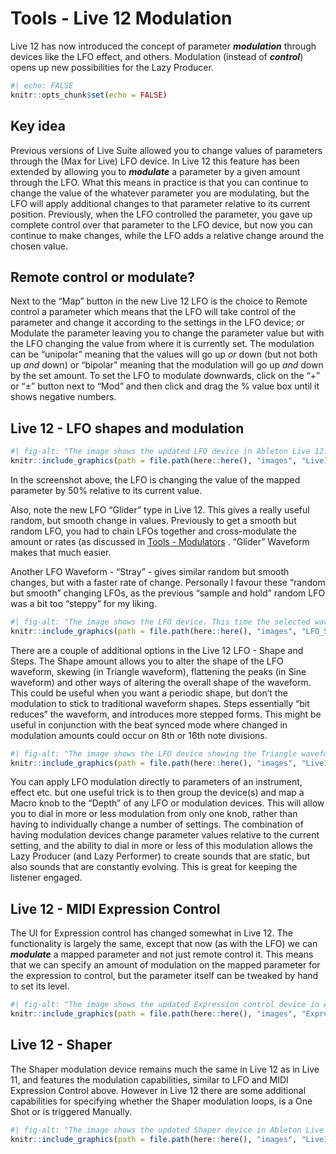 # Tools - Live 12 Modulation {#Chapter-032-Tools-Live12_Modulation}

Live 12 has now introduced the concept of parameter ***modulation*** through
devices like the LFO effect, and others. Modulation (instead of ***control***)
opens up new possibilities for the Lazy Producer.

```r
#| echo: FALSE
knitr::opts_chunk$set(echo = FALSE)
```

::: callout-tip
## Key idea

Previous versions of Live Suite allowed you to change values of parameters
through the (Max for Live) LFO device. In Live 12 this feature has been extended
by allowing you to ***modulate*** a parameter by a given amount through the LFO.
What this means in practice is that you can continue to change the value of the
whatever parameter you are modulating, but the LFO will apply additional changes
to that parameter relative to its current position. Previously, when the LFO
controlled the parameter, you gave up complete control over that parameter to
the LFO device, but now you can continue to make changes, while the LFO adds a
relative change around the chosen value.

::: 

## Remote control or modulate?

Next to the "Map" button in the new Live 12 LFO is the choice to Remote control 
a parameter which means that the LFO will take control of the parameter and 
change it according to the settings in the LFO device; or Modulate the parameter
leaving you to change the parameter value but with the LFO changing the value 
from where it is currently set. The modulation can be "unipolar" meaning that 
the values will go up *or* down (but not both up *and* down) or "bipolar" 
meaning that the modulation will go up *and* down by the set amount. To set the 
LFO to modulate downwards, click on the "+" or "±" button next to "Mod" and then
click and drag the % value box until it shows negative numbers.

## Live 12 - LFO shapes and modulation

```r
#| fig-alt: "The image shows the updated LFO device in Ableton Live 12. Next to the Map button there is now a Mod button which allows you to switch between Modulation and Remote controlling parameters. There is a ± button next to that which can modulate using unipolar or bipolar values. The new Glider waveform is selected."
knitr::include_graphics(path = file.path(here::here(), "images", "Live12_LFO_Glider.png"))
```

In the screenshot above, the LFO is changing the value of the mapped parameter
by 50% relative to its current value.

Also, note the new LFO "Glider" type in Live 12. This gives a really useful
random, but smooth change in values. Previously to get a smooth but random LFO,
you had to chain LFOs together and cross-modulate the amount or rates (as
discussed in 
[Tools - Modulators](#Chapter-007-Tools-Modulators)
. "Glider" Waveform makes
that much easier.

Another LFO Waveform - "Stray" - gives similar random but smooth changes, but
with a faster rate of change. Personally I favour these "random but smooth"
changing LFOs, as the previous "sample and hold" random LFO was a bit too
"steppy" for my liking.

```r
#| fig-alt: "The image shows the LFO device. This time the selected waveform is the Stray shape which is smooth but random."
knitr::include_graphics(path = file.path(here::here(), "images", "LFO_Stray.png"))
```

There are a couple of additional options in the Live 12 LFO - Shape and Steps.
The Shape amount allows you to alter the shape of the LFO waveform, skewing (in
Triangle waveform), flattening the peaks (in Sine waveform) and other ways of
altering the overall shape of the waveform. This could be useful when you want a
periodic shape, but don't the modulation to stick to traditional waveform
shapes. Steps essentially "bit reduces" the waveform, and introduces more
stepped forms. This might be useful in conjunction with the beat synced mode
where changed in modulation amounts could occur on 8th or 16th note divisions.

```r
#| fig-alt: "The image shows the LFO device showing the Triangle waveform, but with 8 steps per cycle, so the waveform is stepping rather than smooth."
knitr::include_graphics(path = file.path(here::here(), "images", "Live12_LFO_shape_steps.png"))
```

You can apply LFO modulation directly to parameters of an instrument, effect
etc. but one useful trick is to then group the device(s) and map a Macro knob to
the "Depth" of any LFO or modulation devices. This will allow you to dial in
more or less modulation from only one knob, rather than having to individually
change a number of settings. The combination of having modulation devices change
parameter values relative to the current setting, and the ability to dial in
more or less of this modulation allows the Lazy Producer (and Lazy Performer) to
create sounds that are static, but also sounds that are constantly evolving.
This is great for keeping the listener engaged.

## Live 12 - MIDI Expression Control

The UI for Expression control has changed somewhat in Live 12. The functionality
is largely the same, except that now (as with the LFO) we can ***modulate*** a
mapped parameter and not just remote control it. This means that we can specify
an amount of modulation on the mapped parameter for the expression to control,
but the parameter itself can be tweaked by hand to set its level.

```r
#| fig-alt: "The image shows the updated Expression control device in Ableton Live 12. The image shows velocity modulating a parameter. Output range is set to Unipolar and 50% slider. We're also using the Curve dial to change the shape of the modulation. In the middle of the device is a graphical representation of how the velocity values are mapped to output values."
knitr::include_graphics(path = file.path(here::here(), "images", "Expression_Control_Live12.png"))
```

## Live 12 - Shaper

The Shaper modulation device remains much the same in Live 12 as in Live 11, and
features the modulation capabilities, similar to LFO and MIDI Expression Control
above. However in Live 12 there are some additional capabilities for specifying
whether the Shaper modulation loops, is a One Shot or is triggered Manually.

```r
#| fig-alt: "The image shows the updated Shaper device in Ableton Live 12. The device can now modulate parameters. There are buttons on the right hand side to select whether the shape is Looped, 1-shot or Manual trigger. The output modulation shape can also be smoothed."
knitr::include_graphics(path = file.path(here::here(), "images", "Live12_Shaper.png"))
```
